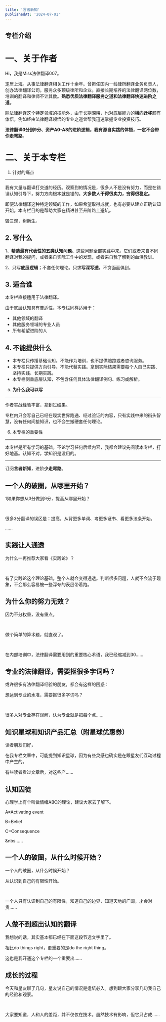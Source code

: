 ```yaml
---
title: '言者新知'
publishedAt: '2024-07-01'
---
```


## 专栏介绍

一、关于作者
======

Hi，我是Miss法律翻译007。

定居上海。从事法律翻译相关工作十余年。曾担任国内一线律所翻译业务负责人，创办法律翻译公司，服务众多顶级律所和企业。直接长期培养的法律翻译两位数，培训的翻译和律师不计其数。**熟悉优质法律翻译服务之道和法律翻译快速进阶之道。**

除法律翻译这个特定领域的技能外，由于长期深耕，也对底层能力的**横向迁移**颇有体悟，例如经由法律翻译领悟的专业之道曾帮我迅速掌握专业投资技巧。

**法律翻译3分到9分、资产A0-A8的进阶逻辑，我有源自实践的体悟，一定不会带你走弯路**。

二、关于本专栏
=======

1. 针对的痛点
--------

我有大量与翻译打交道的经历。观察到的情况是，很多人不是没有努力，而是在错误认知引导下，努力方向根本就是错的。**大多数人干得很卖力，穷得很稳定。**

即便法律翻译这种特定领域的工作，如果希望取得成就，也有必要从建立正确认知开始。本专栏目的是帮助大家在精进甚至升阶路上避坑。

毁三观，树新生。

**2. 写什么**
----------

1、**精选最有代表性的五类认知问题**。这些问题全部实践中来。它们或者来自不同翻译对我的提问，或者来自实际工作中的发现，或者来自我了解到的血泪教训。

2、只写**底层逻辑**；不套任何理论。只求**写深写透**，不贪面面俱到。

**3. 适合谁**
----------

本专栏直接适用于法律翻译。

由于底层认知具有普适性，本专栏同样适用于：

* 其他领域的翻译
* 其他服务领域的专业人员
* 所有希望进阶的人

**4. 不能提供什么**
-------------

* 本专栏只传播基础认知，不能作为培训，也不提供陪跑或者咨询服务。
* 本专栏只提供方向引导，不能代替实践。拿到实际结果需要每个人自己实践、坚持实践、长期实践。
* 本专栏侧重底层认知，不包含任何具体法律翻译例句、练习或解析。

5. **为什么我可以写**
--------------

作者实战经验丰富，拿到过结果。

专栏内只会写自己已经在现实世界跑通、经过验证的内容，只有实践中来的街头智慧，没有任何间接知识，也不会生搬硬套任何理论。

6. 本专栏的重要性
----------

本专栏是所有学习的基础。不论学习任何后续内容，我都会建议先阅读本专栏，打好地基。认知不对，学知识是没用的。



---

订阅**言者新知**，进阶**少走弯路**。



## 一个人的破圈，从哪里开始？
1如果你想从3分做到9分，提高从哪里开始？

 

很多3分翻译的误区是：提高，从背更多单词、考更多证书、看更多法条开始。

......

## 实践让人通透
为什么一再推荐大家看《实践论》？

 

有了实践论这个理论基础，整个人就会变得通透。判断很多问题，人就不会流于现象，不会那么容易被一些浮夸的表层带着跑。

## 为什么你的努力无效？
因为不分权重，没有重点。

 

做个简单的算术题，就直观了。

 

在内部培训中，法律翻译需要用到的重要核心术语，我已经缩减到30......

## 专业的法律翻译，需要抠很多字词吗？
或许很多有法律翻译经验的朋友，都会有这样的困惑：

想达到专业的水准，需要抠很多字词吗？

 

很多人对专业存在误解，认为专业就是把每个点......

## 知识星球和知识产品汇总（附星球优惠券）
读者朋友们好，

在我专栏文章中，可能提到知识星球，因为有些灵感也确实是在跟星友们互动过程中产生的。

有些读者看过文章后，对这些产......

## 认知囚徒
心理学上有个叫做情绪ABC的理论，建议大家去了解下。

A=Activating event

B=Belief

C=Consequence

&nbs......

## 一个人的破圈，从什么时候开始？
一个人的破圈，从什么时候开始？

从认识到自己的有限性开始。

 

一个人只有认识到自己的有限性，知道自己的边界，知道天地的广阔，才会对贵......

## 人做不到超出认知的翻译
我想说的话，其实基本都已经在下面这段节选文字里了。

相比do things right，更重要的是do the right thing。

这也是我开通这个专栏的一个重要出......

## 成长的过程
今天和星友聊了几句，星友说自己的情况是逢坑必入。想到跟大家分享几句我自己的经验和观察。

 

大家要知道，人和人的差距，并不仅仅在技术。虽然技术有影响，但它只占成......


